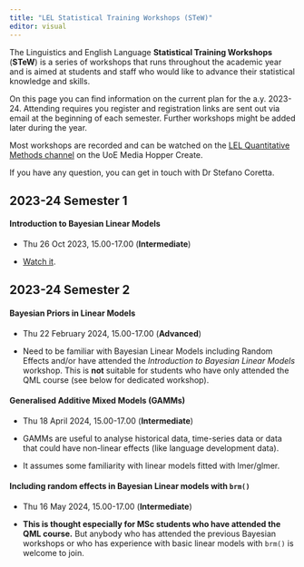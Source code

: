 ```yaml
---
title: "LEL Statistical Training Workshops (STeW)"
editor: visual
---
```


The Linguistics and English Language **Statistical Training Workshops** (**STeW**) is a series of workshops that runs throughout the academic year and is aimed at students and staff who would like to advance their statistical knowledge and skills.

On this page you can find information on the current plan for the a.y.
2023-24.
Attending requires you register and registration links are sent out via email at the beginning of each semester.
Further workshops might be added later during the year.

Most workshops are recorded and can be watched on the [LEL Quantitative Methods channel](https://media.ed.ac.uk/channel/LEL%2BQuantitative%2BMethods/308657412) on the UoE Media Hopper Create.

If you have any question, you can get in touch with Dr Stefano Coretta.

## 2023-24 Semester 1

::: callout-warning
#### Introduction to Bayesian Linear Models

-   Thu 26 Oct 2023, 15.00-17.00 (**Intermediate**)

-   [Watch it](https://media.ed.ac.uk/playlist/dedicated/308657412/1_c56su7gr/1_slt88gj6).
:::

## 2023-24 Semester 2

::: callout-important
#### Bayesian Priors in Linear Models

-   Thu 22 February 2024, 15.00-17.00 (**Advanced**)

-   Need to be familiar with Bayesian Linear Models including Random Effects and/or have attended the *Introduction to Bayesian Linear Models* workshop.
    This is **not** suitable for students who have only attended the QML course (see below for dedicated workshop).
:::

::: callout-warning
#### Generalised Additive Mixed Models (GAMMs)

-   Thu 18 April 2024, 15.00-17.00 (**Intermediate**)

-   GAMMs are useful to analyse historical data, time-series data or data that could have non-linear effects (like language development data).

-   It assumes some familiarity with linear models fitted with lmer/glmer.
:::

::: callout-warning
#### Including random effects in Bayesian Linear models with `brm()`

-   Thu 16 May 2024, 15.00-17.00 (**Intermediate**)

-   **This is thought especially for MSc students who have attended the QML course.** But anybody who has attended the previous Bayesian workshops or who has experience with basic linear models with `brm()` is welcome to join.
:::
